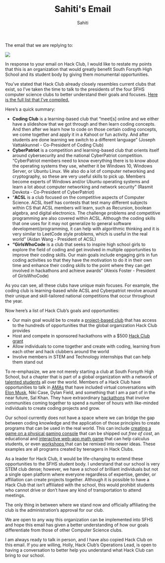 ﻿---
title: Sahiti's Email
author: Sahiti
authorLink: https://github.com/sahitid
---

The email that we are replying to:

![](https://cloud-lrmf4rox8-hack-club-bot.vercel.app/0email.png)

In response to your email on Hack Club, I would like to restate my points that this is an organization that would greatly benefit South Forsyth High School and its student body by giving them monumental opportunities.

You’ve stated that Hack Club already closely resembles current clubs that exist, so I’ve taken the time to talk to the presidents of the four SFHS computer science clubs to better understand their goals and focuses. [Here is the full list that I’ve compiled.](https://docs.google.com/document/d/1mEpZhJC0IvTIRTAG5ev9c2m7nUe3zrDvtoDEWm7zES0/edit)

Here’s a quick summary:

- **Coding Club** is a learning-based club that “meet[s] online and we either have a slideshow that we got through and then learn coding concepts. And then after we learn how to code on those certain coding concepts, we come together and apply it in a Kahoot or fun activity. And after students are done learning we switch to a different language” (Joseph Vattakkunnel - Co-President of Coding Club)
- **CyberPatriot** is a competition and learning-based club that orients itself around cybersecurity and the national CyberPatriot competition. “CyberPatriot members need to know everything there is to know about the operating systems they use, whether it be Windows 10, Windows Server, or Ubuntu Linux. We also do a lot of computer networking and cryptography, so these are very useful skills to pick up. Members become experts of Windows and/or Ubuntu operating systems and learn a lot about computer networking and network security” (Rasmit Devkota - Co-President of CyberPatriot)
- “**ACSL** is a club focused on the competitive aspects of Computer Science. ACSL itself has contests that test many different subjects within CS that ACSL members will learn, such as Recursion, boolean algebra, and digital electronics. The challenge problems and competitive programming are also covered within ACSL. Although the coding skills that one uses for it may not generalize to general software development/programming, it can help with algorithmic thinking and it is very similar to LeetCode style problems, which is useful in the real world” (Aidan Wang - President of ACSL)
- **“GirlsWhoCode** is a club that seeks to inspire high school girls to explore the field of coding and get involved in multiple opportunities to improve their coding skills. Our main goals include engaging girls in fun coding activities so that they have the motivation to do it in their own time and enhance their coding skills to the point where they can get involved in hackathons and achieve awards” (Alexis Foster - President of GirlsWhoCode)

As you can see, all these clubs have unique main focuses. For example, the coding club is learning-based while ACSL and Cyberpatriot revolve around their unique and skill-tailored national competitions that occur throughout the year.

Now here’s a list of Hack Club’s goals and opportunities:

- Our main goal would be to create a [project-based club](https://workshops.hackclub.com/) that has access to the hundreds of opportunities that the global organization Hack Club provides
- Host and compete in sponsored hackathons with a $500 [Hack Club grant](https://hackclub.com/hackathons/grant/)
- Allow individuals to come together and create with coding, learning from each other and hack clubbers around the world
- Involve members in STEM and Technology internships that can help them stand out

To re-emphasize, we are not merely starting a club at South Forsyth High School, but a chapter that is part of a global organization with a network of [talented students](https://hackclub.com/ship/) all over the world. Members of a Hack Club have opportunities to talk in [AMAs](https://hackclub.com/amas/) that have included virtual conversations with [Elon Musk](https://hackclub.com/relon/), Niki Case, Dylan Field, and something that I am a part of in the near future, Sal Khan. They have extraordinary [hackathons](https://www.youtube.com/watch?v=PnK4gzO6S3Q) that involve communities coming together to spend a number of hours with like-minded individuals to create coding projects and grow.

Our school currently does not have a space where we can bridge the gap between coding knowledge and the application of those principles to create programs that can be used in the real world. This can include [creating a game on a physical gaming console](https://sprig.hackclub.com/) that can be shipped out _free of cost_, an educational and [interactive web-app math game](https://github.com/hackclub/sinerider) that can help calculus students, or even [workshops ](https://workshops.hackclub.com/)that can be remixed into newer ideas. These examples are all programs created by teenagers in Hack Clubs.

As a leader for Hack Club, it would be life-changing to extend these opportunities to the SFHS student body. I understand that our school is very STEM club dense; however, we have a school of brilliant individuals but not a single open platform where everyone regardless of expertise, gender, or affiliation can create projects together. Although it is possible to have a Hack Club that isn’t affiliated with the school, this would prohibit students who cannot drive or don’t have any kind of transportation to attend meetings.

The only thing in between where we stand now and officially affiliating the club is the administration’s approval for our club.

We are open to any way this organization can be implemented into SFHS and hope this email has given a better understanding of how our goals differentiate from those of other Computer Science clubs.

I am always ready to talk in person, and I have also copied Hack Club on this email. If you are willing, Holly, Hack Club’s Operations Lead, is open to having a conversation to better help you understand what Hack Club can bring to our school.
